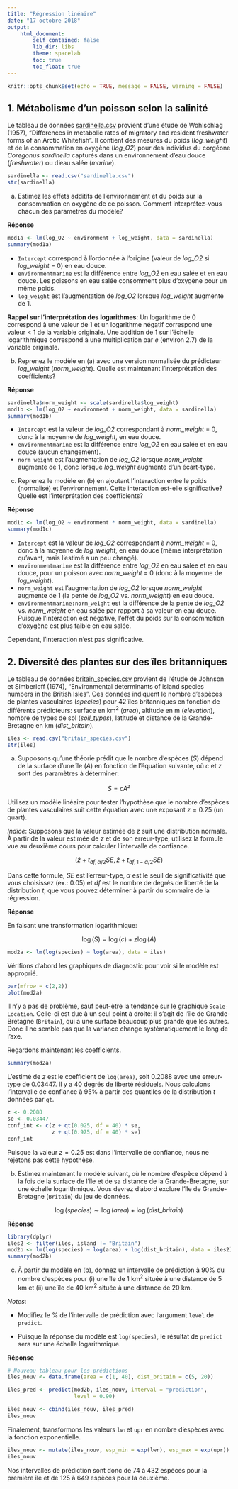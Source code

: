 ```yaml
---
title: "Régression linéaire"
date: "17 octobre 2018"
output: 
    html_document:
        self_contained: false
        lib_dir: libs
        theme: spacelab
        toc: true
        toc_float: true
---
```


```r
knitr::opts_chunk$set(echo = TRUE, message = FALSE, warning = FALSE)
```

## 1. Métabolisme d'un poisson selon la salinité

Le tableau de données [sardinella.csv](sardinella.csv) provient d'une étude de Wohlschlag (1957), "Differences in metabolic rates of migratory and resident freshwater forms of an Arctic Whitefish". Il contient des mesures du poids (*log_weight*) et de la consommation en oxygène (*log_O2*) pour des individus du corgéone *Coregonus sardinella* capturés dans un environnement d'eau douce (*freshwater*) ou d'eau salée (*marine*).

```r
sardinella <- read.csv("sardinella.csv")
str(sardinella)
```

a) Estimez les effets additifs de l'environnement et du poids sur la consommation en oxygène de ce poisson. Comment interprétez-vous chacun des paramètres du modèle?

**Réponse**

```r
mod1a <- lm(log_O2 ~ environment + log_weight, data = sardinella)
summary(mod1a)
```

- `Intercept` correspond à l'ordonnée à l'origine (valeur de *log_O2* si *log_weight* = 0) en eau douce.
- `environmentmarine` est la différence entre *log_O2* en eau salée et en eau douce. Les poissons en eau salée consomment plus d'oxygène pour un même poids.
- `log_weight` est l'augmentation de *log_O2* lorsque *log_weight* augmente de 1.

**Rappel sur l'interprétation des logarithmes**: Un logarithme de 0 correspond à une valeur de 1 et un logarithme négatif correspond une valeur < 1 de la variable originale. Une addition de 1 sur l'échelle logarithmique correspond à une multiplication par *e* (environ 2.7) de la variable originale.


b) Reprenez le modèle en (a) avec une version normalisée du prédicteur *log_weight* (*norm_weight*). Quelle est maintenant l'interprétation des coefficients?

**Réponse**

```r
sardinella$norm_weight <- scale(sardinella$log_weight)
mod1b <- lm(log_O2 ~ environment + norm_weight, data = sardinella)
summary(mod1b)
```

- `Intercept` est la valeur de *log_O2* correspondant à *norm_weight* = 0, donc à la moyenne de *log_weight*, en eau douce.
- `environmentmarine` est la différence entre *log_O2* en eau salée et en eau douce (aucun changement). 
- `norm_weight` est l'augmentation de *log_O2* lorsque *norm_weight* augmente de 1, donc lorsque *log_weight* augmente d'un écart-type.


c) Reprenez le modèle en (b) en ajoutant l'interaction entre le poids (normalisé) et l'environnement. Cette interaction est-elle significative? Quelle est l'interprétation des coefficients?

**Réponse**

```r
mod1c <- lm(log_O2 ~ environment * norm_weight, data = sardinella)
summary(mod1c)
```

- `Intercept` est la valeur de *log_O2* correspondant à *norm_weight* = 0, donc à la moyenne de *log_weight*, en eau douce (même interprétation qu'avant, mais l'estimé a un peu changé).
- `environmentmarine` est la différence entre *log_O2* en eau salée et en eau douce, pour un poisson avec *norm_weight* = 0 (donc à la moyenne de *log_weight*).
- `norm_weight` est l'augmentation de *log_O2* lorsque *norm_weight* augmente de 1 (la pente de *log_O2* vs. *norm_weight*) en eau douce.
- `environmentmarine:norm_weight` est la différence de la pente de *log_O2* vs. *norm_weight* en eau salée par rapport à sa valeur en eau douce. Puisque l'interaction est négative, l'effet du poids sur la consommation d'oxygène est plus faible en eau salée.

Cependant, l'interaction n'est pas significative.


## 2. Diversité des plantes sur des îles britanniques

Le tableau de données [britain_species.csv](britain_species.csv) provient de l'étude de Johnson et Simberloff (1974), "Environmental determinants of island species numbers in the British Isles". Ces données indiquent le nombre d'espèces de plantes vasculaires (*species*) pour 42 îles britanniques en fonction de différents prédicteurs: surface en km$^2$ (*area*), altitude en m (*elevation*), nombre de types de sol (*soil_types*), latitude et distance de la Grande-Bretagne en km (*dist_britain*). 

```r
iles <- read.csv("britain_species.csv")
str(iles)
```

a) Supposons qu'une théorie prédit que le nombre d'espèces ($S$) dépend de la surface d'une île ($A$) en fonction de l'équation suivante, où $c$ et $z$ sont des paramètres à déterminer:

$$ S = c A^z $$

Utilisez un modèle linéaire pour tester l'hypothèse que le nombre d'espèces de plantes vasculaires suit cette équation avec une exposant $z = 0.25$ (un quart).

*Indice*: Supposons que la valeur estimée de $z$ suit une distribution normale. À partir de la valeur estimée de $z$ et de son erreur-type, utilisez la formule vue au deuxième cours pour calculer l'intervalle de confiance. 

$$ (\hat{z} + t_{df, \alpha/2} SE, \hat{z} + t_{df, 1-\alpha/2} SE) $$

Dans cette formule, $SE$ est l'erreur-type, $\alpha$ est le seuil de significativité que vous choisissez (ex.: 0.05) et $df$ est le nombre de degrés de liberté de la distribution $t$, que vous pouvez déterminer à partir du sommaire de la régression.

**Réponse**

En faisant une transformation logarithmique:

$$ \log(S) = \log(c) + z \log(A) $$

```r
mod2a <- lm(log(species) ~ log(area), data = iles)
```

Vérifions d'abord les graphiques de diagnostic pour voir si le modèle est approprié.

```r
par(mfrow = c(2,2))
plot(mod2a)
```

Il n'y a pas de problème, sauf peut-être la tendance sur le graphique `Scale-Location`. Celle-ci est due à un seul point à droite: il s'agit de l'île de Grande-Bretagne (`Britain`), qui a une surface beaucoup plus grande que les autres. Donc il ne semble pas que la variance change systématiquement le long de l'axe.

Regardons maintenant les coefficients.

```r
summary(mod2a)
```

L'estimé de $z$ est le coefficient de `log(area)`, soit 0.2088 avec une erreur-type de 0.03447. Il y a 40 degrés de liberté résiduels. Nous calculons l'intervalle de confiance à 95% à partir des quantiles de la distribution $t$ données par `qt`.

```r
z <- 0.2088
se <- 0.03447
conf_int <- c(z + qt(0.025, df = 40) * se, 
              z + qt(0.975, df = 40) * se)
conf_int
```

Puisque la valeur $z = 0.25$ est dans l'intervalle de confiance, nous ne rejetons pas cette hypothèse.


b) Estimez maintenant le modèle suivant, où le nombre d'espèce dépend à la fois de la surface de l'île et de sa distance de la Grande-Bretagne, sur une échelle logarithmique. Vous devrez d'abord exclure l'île de Grande-Bretagne (`Britain`) du jeu de données.

$$ \log(species) \sim \log(area) + \log(dist\_britain) $$

**Réponse**

```r
library(dplyr)
iles2 <- filter(iles, island != "Britain")
mod2b <- lm(log(species) ~ log(area) + log(dist_britain), data = iles2)
summary(mod2b)
```

c) À partir du modèle en (b), donnez un intervalle de prédiction à 90% du nombre d'espèces pour (i) une île de 1 km$^2$ située à une distance de 5 km et (ii) une île de 40 km$^2$ située à une distance de 20 km.

*Notes*: 

- Modifiez le % de l'intervalle de prédiction avec l'argument `level` de `predict`.

- Puisque la réponse du modèle est `log(species)`, le résultat de `predict` sera sur une échelle logarithmique.

**Réponse**

```r
# Nouveau tableau pour les prédictions
iles_nouv <- data.frame(area = c(1, 40), dist_britain = c(5, 20))

iles_pred <- predict(mod2b, iles_nouv, interval = "prediction",
                     level = 0.90)

iles_nouv <- cbind(iles_nouv, iles_pred)
iles_nouv
```

Finalement, transformons les valeurs `lwr`et `upr` en nombre d'espèces avec la fonction exponentielle.

```r
iles_nouv <- mutate(iles_nouv, esp_min = exp(lwr), esp_max = exp(upr))
iles_nouv
```

Nos intervalles de prédiction sont donc de 74 à 432 espèces pour la première île et de 125 à 649 espèces pour la deuxième.


